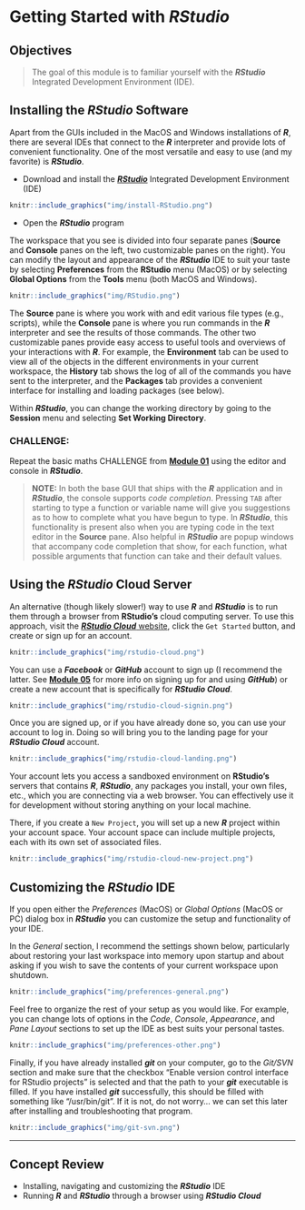 # Getting Started with ***RStudio*** {#module-02}

## Objectives

> The goal of this module is to familiar yourself with the ***RStudio*** Integrated Development Environment (IDE).

## Installing the ***RStudio*** Software

Apart from the GUIs included in the MacOS and Windows installations of ***R***, there are several IDEs that connect to the ***R*** interpreter and provide lots of convenient functionality. One of the most versatile and easy to use (and my favorite) is ***RStudio***.

-   Download and install the [***RStudio***](https://www.rstudio.com/) Integrated Development Environment (IDE)

```r
knitr::include_graphics("img/install-RStudio.png")
```

-   Open the ***RStudio*** program

The workspace that you see is divided into four separate panes (**Source** and **Console** panes on the left, two customizable panes on the right). You can modify the layout and appearance of the ***RStudio*** IDE to suit your taste by selecting **Preferences** from the **RStudio** menu (MacOS) or by selecting **Global Options** from the **Tools** menu (both MacOS and Windows).

```r
knitr::include_graphics("img/RStudio.png")
```

The **Source** pane is where you work with and edit various file types (e.g., scripts), while the **Console** pane is where you run commands in the ***R*** interpreter and see the results of those commands. The other two customizable panes provide easy access to useful tools and overviews of your interactions with ***R***. For example, the **Environment** tab can be used to view all of the objects in the different environments in your current workspace, the **History** tab shows the log of all of the commands you have sent to the interpreter, and the **Packages** tab provides a convenient interface for installing and loading packages (see below).

Within ***RStudio***, you can change the working directory by going to the **Session** menu and selecting **Set Working Directory**.

### CHALLENGE: {.unnumbered}

Repeat the basic maths CHALLENGE from [**Module 01**](#module-01) using the editor and console in ***RStudio***.

> **NOTE:** In both the base GUI that ships with the ***R*** application and in ***RStudio***, the console supports *code completion*. Pressing `TAB` after starting to type a function or variable name will give you suggestions as to how to complete what you have begun to type. In ***RStudio***, this functionality is present also when you are typing code in the text editor in the **Source** pane. Also helpful in ***RStudio*** are popup windows that accompany code completion that show, for each function, what possible arguments that function can take and their default values.

## Using the ***RStudio*** **Cloud** Server

An alternative (though likely slower!) way to use ***R*** and ***RStudio*** is to run them through a browser from **RStudio's** cloud computing server. To use this approach, visit the [***RStudio Cloud*** website](https://rstudio.cloud/), click the `Get Started` button, and create or sign up for an account.

```r
knitr::include_graphics("img/rstudio-cloud.png")
```

You can use a ***Facebook*** or ***GitHub*** account to sign up (I recommend the latter. See [**Module 05**](#module-05) for more info on signing up for and using ***GitHub***) or create a new account that is specifically for ***RStudio Cloud***.

```r
knitr::include_graphics("img/rstudio-cloud-signin.png")
```

Once you are signed up, or if you have already done so, you can use your account to log in. Doing so will bring you to the landing page for your ***RStudio Cloud*** account.

```r
knitr::include_graphics("img/rstudio-cloud-landing.png")
```

Your account lets you access a sandboxed environment on **RStudio's** servers that contains ***R***, ***RStudio***, any packages you install, your own files, etc., which you are connecting via a web browser. You can effectively use it for development without storing anything on your local machine.

There, if you create a `New Project`, you will set up a new ***R*** project within your account space. Your account space can include multiple projects, each with its own set of associated files.

```r
knitr::include_graphics("img/rstudio-cloud-new-project.png")
```

## Customizing the ***RStudio*** IDE

If you open either the *Preferences* (MacOS) or *Global Options* (MacOS or PC) dialog box in ***RStudio*** you can customize the setup and functionality of your IDE.

In the *General* section, I recommend the settings shown below, particularly about restoring your last workspace into memory upon startup and about asking if you wish to save the contents of your current workspace upon shutdown.

```r
knitr::include_graphics("img/preferences-general.png")
```

Feel free to organize the rest of your setup as you would like. For example, you can change lots of options in the *Code*, *Console*, *Appearance*, and *Pane Layout* sections to set up the IDE as best suits your personal tastes.

```r
knitr::include_graphics("img/preferences-other.png")
```

Finally, if you have already installed ***git*** on your computer, go to the *Git/SVN* section and make sure that the checkbox "Enable version control interface for RStudio projects" is selected and that the path to your ***git*** executable is filled. If you have installed ***git*** successfully, this should be filled with something like "/usr/bin/git". If it is not, do not worry... we can set this later after installing and troubleshooting that program.

```r
knitr::include_graphics("img/git-svn.png")
```

<hr>

## Concept Review {.unnumbered}

-   Installing, navigating and customizing the ***RStudio*** IDE
-   Running ***R*** and ***RStudio*** through a browser using ***RStudio Cloud***
